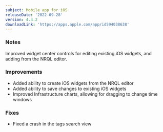 ```yaml
---
subject: Mobile app for iOS
releaseDate: '2022-09-28'
version: 4.4.2
downloadLink: 'https://apps.apple.com/app/id594038638'
---
```


### Notes

Improved widget center controls for editing existing iOS widgets, and adding from the NRQL editor.

### Improvements

* Added ability to create iOS widgets from the NRQL editor
* Added ability to save changes to existing iOS widgets
* Improved Infrastructure charts, allowing for dragging to change time windows

### Fixes

* Fixed a crash in the tags search view
 